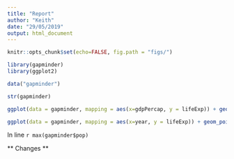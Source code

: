 ```yaml
---
title: "Report"
author: "Keith"
date: "29/05/2019"
output: html_document
---
```

```r
knitr::opts_chunk$set(echo=FALSE, fig.path = "figs/")
```




```r
library(gapminder)
library(ggplot2)

data("gapminder")

str(gapminder)

ggplot(data = gapminder, mapping = aes(x=gdpPercap, y = lifeExp)) + geom_point()


```



```r

ggplot(data = gapminder, mapping = aes(x=year, y = lifeExp)) + geom_point()

```

In line `r max(gapminder$pop)`


** Changes ** 